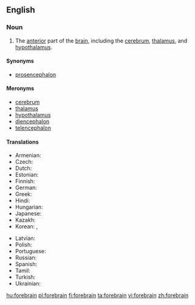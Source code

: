 ==English==
{{wikipedia}}

===Noun===
{{en-noun}}

# {{context|anatomy|lang=en}} The [[anterior]] part of the [[brain]], including the [[cerebrum]], [[thalamus]], and [[hypothalamus]].

====Synonyms====
* [[prosencephalon]]

====Meronyms====
* [[cerebrum]]
* [[thalamus]]
* [[hypothalamus]]
* [[diencephalon]]
* [[telencephalon]]

====Translations====
{{trans-top|part of the brain}}
* Armenian: {{t|hy|առաջային ուղեղ|sc=Armn}}
* Czech: {{t|cs|přední mozek|m}}
* Dutch: {{t|nl|voorhersen}}
* Estonian: {{t|et|eesaju }}
* Finnish: {{t|fi|etuaivot}}
* German: {{t|de|Vorderhirn}}
* Greek: {{t|el|πρόσθιος εγκέφαλος|m|tr=prósthios egkéfalos|sc=Grek}}
* Hindi: {{t|hi|अग्रमस्तिष्क|tr=agramastiṣk|sc=Deva}}
* Hungarian: {{t+|hu|előagy}}
* Japanese: {{t|ja|前脳|tr=zennou|sc=Jpan}}
* Kazakh: {{t|kk|алдыңғы ми|sc=Cyrl}}
* Korean: {{t|ko|전뇌|sc=Kore}}, {{t|ko|앞뇌 |tr=apnoe|sc=Kore}}
{{trans-mid}}
* Latvian: {{t|lv|priekšējās smadzenes}}
* Polish: {{t|pl|przodomózgowie}}
* Portuguese: {{t|pt|prosencéfalo|m}}
* Russian: {{t|ru|передний мозг|sc=Cyrl}}
* Spanish: {{t|es|prosencéfalo|m}}
* Tamil: {{t|ta|முன்மூளை|sc=Taml}}
* Turkish: {{t|tr|ön beyin}}
* Ukrainian: {{t|uk|передній мозок|sc=Cyrl}}
{{trans-bottom}}

[[hu:forebrain]]
[[pl:forebrain]]
[[fi:forebrain]]
[[ta:forebrain]]
[[vi:forebrain]]
[[zh:forebrain]]